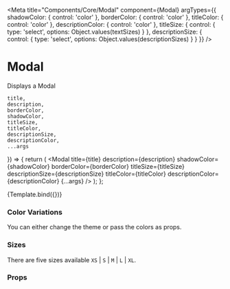 
<Meta
    title="Components/Core/Modal"
    component={Modal}
    argTypes={{
        shadowColor: {
            control: 'color'
        },
        borderColor: {
            control: 'color'
        },
        titleColor: {
            control: 'color'
        },
        descriptionColor: {
            control: 'color'
        },
        titleSize: {
            control: {
                type: 'select',
                options: Object.values(textSizes)
            }
        },
        descriptionSize: {
            control: {
                type: 'select',
                options: Object.values(descriptionSizes)
            }
        }
    }}
/>

# Modal

Displays a Modal

    title,
    description,
    borderColor,
    shadowColor,
    titleSize,
    titleColor,
    descriptionSize,
    descriptionColor,
    ...args
}) => {
    return (
        <Modal
            title={title}
            description={description}
            shadowColor={shadowColor}
            borderColor={borderColor}
            titleSize={titleSize}
            descriptionSize={descriptionSize}
            titleColor={titleColor}
            descriptionColor={descriptionColor}
            {...args}
        />
    );
};

<Preview>
    <Story
        name="Modal"
        args={{
            title: 'Title',
            description: 'Lorem Ipsum is simply dummy text',
            titleSize: 'M',
            descriptionSize: 'XS'
        }}
    >
        {Template.bind({})}
    </Story>
</Preview>

### Color Variations

You can either change the theme or pass the colors as props.

<Preview withToolbar>
    <div style={{ display: 'flex', flexWrap: 'wrap', justifyContent: 'space-around' }}>
        <Modal
            title="Title"
            description="Lorem Ipsum is simply dummy text"
            shadowColor="blue"
            borderColor="blue"
            titleSize="M"
            descriptionSize="XS"
            titleColor="blue"
            descriptionColor="green"
        />
        <Modal
            title="Title"
            description="Lorem Ipsum is simply dummy text"
            shadowColor="green"
            borderColor="green"
            titleSize="M"
            descriptionSize="XS"
            titleColor="green"
            descriptionColor="blue"
        />
    </div>
</Preview>

### Sizes

There are five sizes available `XS` | `S` | `M` | `L` | `XL`.

<Preview withToolbar>
    <div style={{ display: 'flex', flexDirection: 'column', flexWrap: 'wrap', justifyContent: 'space-around' }}>
        <Modal title="Title" description="Lorem Ipsum is simply dummy text" titleSize="XS" descriptionSize="XS" />
        <Modal title="Title" description="Lorem Ipsum is simply dummy text" titleSize="S" descriptionSize="XS" />
        <Modal title="Title" description="Lorem Ipsum is simply dummy text" titleSize="M" descriptionSize="S" />
        <Modal title="Title" description="Lorem Ipsum is simply dummy text" titleSize="L" descriptionSize="M" />
        <Modal title="Title" description="Lorem Ipsum is simply dummy text" titleSize="XL" descriptionSize="L" />
    </div>
</Preview>

### Props

<Props story="Modal" />
